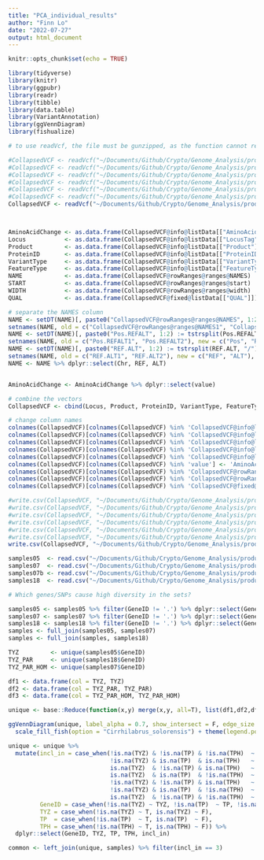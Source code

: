 ```yaml
---
title: "PCA_individual_results"
author: "Finn Lo"
date: "2022-07-27"
output: html_document
---
```

  
```r
knitr::opts_chunk$set(echo = TRUE)
```

```r
library(tidyverse)
library(knitr)
library(ggpubr)
library(readr)
library(tibble)
library(data.table)
library(VariantAnnotation)
library(ggVennDiagram)
library(fishualize)
```

``` r
# to use readVcf, the file must be gunzipped, as the function cannot read .vcf.gz files!

#CollapsedVCF <- readVcf("~/Documents/Github/Crypto/Genome_Analysis/products/vcfAnnotated/05_samples_filtered_stats2_annotated.vcf")
#CollapsedVCF <- readVcf("~/Documents/Github/Crypto/Genome_Analysis/products/vcfAnnotated/07_samples_filtered_stats2_annotated.vcf")
#CollapsedVCF <- readVcf("~/Documents/Github/Crypto/Genome_Analysis/products/vcfAnnotated/07_samples_filtered_annotated.vcf")
#CollapsedVCF <- readVcf("~/Documents/Github/Crypto/Genome_Analysis/products/vcfAnnotated/18_samples_filtered_stats2_annotated.vcf")
#CollapsedVCF <- readVcf("~/Documents/Github/Crypto/Genome_Analysis/products/vcfAnnotated/05_samples_unfiltered_annotated.vcf")
#CollapsedVCF <- readVcf("~/Documents/Github/Crypto/Genome_Analysis/products/vcfAnnotated/07_samples_unfiltered_annotated.vcf")
CollapsedVCF <- readVcf("~/Documents/Github/Crypto/Genome_Analysis/products/vcfAnnotated/18_samples_unfiltered_annotated.vcf")



AminoAcidChange <- as.data.frame(CollapsedVCF@info@listData[["AminoAcidChange"]])
Locus           <- as.data.frame(CollapsedVCF@info@listData[["LocusTag"]]@unlistData)
Product         <- as.data.frame(CollapsedVCF@info@listData[["Product"]]@unlistData)
ProteinID       <- as.data.frame(CollapsedVCF@info@listData[["ProteinID"]]@unlistData)
VariantType     <- as.data.frame(CollapsedVCF@info@listData[["VariantType"]]@unlistData)
FeatureType     <- as.data.frame(CollapsedVCF@info@listData[["FeatureType"]]@unlistData)
NAME            <- as.data.frame(CollapsedVCF@rowRanges@ranges@NAMES)
START           <- as.data.frame(CollapsedVCF@rowRanges@ranges@start)
WIDTH           <- as.data.frame(CollapsedVCF@rowRanges@ranges@width)
QUAL            <- as.data.frame(CollapsedVCF@fixed@listData[["QUAL"]])

# separate the NAMES column
NAME <- setDT(NAME)[, paste0("CollapsedVCF@rowRanges@ranges@NAMES", 1:2) := tstrsplit(CollapsedVCF@rowRanges@ranges@NAMES, ":")]
setnames(NAME, old = c("CollapsedVCF@rowRanges@ranges@NAMES1", "CollapsedVCF@rowRanges@ranges@NAMES2"), new = c("Chr", "Pos.REFALT"), skip_absent = T)
NAME <- setDT(NAME)[, paste0("Pos.REFALT", 1:2) := tstrsplit(Pos.REFALT, "_")]
setnames(NAME, old = c("Pos.REFALT1", "Pos.REFALT2"), new = c("Pos", "REF.ALT"), skip_absent = T)
NAME <- setDT(NAME)[, paste0("REF.ALT", 1:2) := tstrsplit(REF.ALT, "/")]
setnames(NAME, old = c("REF.ALT1", "REF.ALT2"), new = c("REF", "ALT"), skip_absent = T)
NAME <- NAME %>% dplyr::select(Chr, REF, ALT)


AminoAcidChange <- AminoAcidChange %>% dplyr::select(value)

# combine the vectors
CollapsedVCF <- cbind(Locus, Product, ProteinID, VariantType, FeatureType, NAME, AminoAcidChange, START, WIDTH, QUAL)

# change column names
colnames(CollapsedVCF)[colnames(CollapsedVCF) %in% 'CollapsedVCF@info@listData[["LocusTag"]]@unlistData'] <- 'GeneID'
colnames(CollapsedVCF)[colnames(CollapsedVCF) %in% 'CollapsedVCF@info@listData[["ProteinID"]]@unlistData'] <- 'ProteinID'
colnames(CollapsedVCF)[colnames(CollapsedVCF) %in% 'CollapsedVCF@info@listData[["VariantType"]]@unlistData'] <- 'VariantType'
colnames(CollapsedVCF)[colnames(CollapsedVCF) %in% 'CollapsedVCF@info@listData[["FeatureType"]]@unlistData'] <- 'FeatureType'
colnames(CollapsedVCF)[colnames(CollapsedVCF) %in% 'CollapsedVCF@info@listData[["Product"]]@unlistData'] <- 'Product'
colnames(CollapsedVCF)[colnames(CollapsedVCF) %in% 'value'] <- 'AminoAcidChange'
colnames(CollapsedVCF)[colnames(CollapsedVCF) %in% 'CollapsedVCF@rowRanges@ranges@start'] <- 'START'
colnames(CollapsedVCF)[colnames(CollapsedVCF) %in% 'CollapsedVCF@rowRanges@ranges@width'] <- 'WIDTH'
colnames(CollapsedVCF)[colnames(CollapsedVCF) %in% 'CollapsedVCF@fixed@listData[["QUAL"]]'] <- 'QUAL'

#write.csv(CollapsedVCF, "~/Documents/Github/Crypto/Genome_Analysis/products/csv/05_samples_stats2.csv")
#write.csv(CollapsedVCF, "~/Documents/Github/Crypto/Genome_Analysis/products/csv/07_samples_stats2.csv")
#write.csv(CollapsedVCF, "~/Documents/Github/Crypto/Genome_Analysis/products/csv/07_samples.csv")
#write.csv(CollapsedVCF, "~/Documents/Github/Crypto/Genome_Analysis/products/csv/18_samples_stats2.csv")
#write.csv(CollapsedVCF, "~/Documents/Github/Crypto/Genome_Analysis/products/csv/05_samples_unfiltered.csv")
#write.csv(CollapsedVCF, "~/Documents/Github/Crypto/Genome_Analysis/products/csv/07_samples_unfiltered.csv")
write.csv(CollapsedVCF, "~/Documents/Github/Crypto/Genome_Analysis/products/csv/18_samples_unfiltered.csv")


```

################################################################################
################################################################################
################################################################################

``` r
samples05  <- read.csv("~/Documents/Github/Crypto/Genome_Analysis/products/csv/05_samples_stats2.csv")
samples07  <- read.csv("~/Documents/Github/Crypto/Genome_Analysis/products/csv/07_samples_stats2.csv")
samples07b <- read.csv("~/Documents/Github/Crypto/Genome_Analysis/products/csv/07_samples.csv")
samples18  <- read.csv("~/Documents/Github/Crypto/Genome_Analysis/products/csv/18_samples_stats2.csv")

# Which genes/SNPs cause high diversity in the sets?

samples05 <- samples05 %>% filter(GeneID != '.') %>% dplyr::select(GeneID, Chr, Product) %>% distinct()
samples07 <- samples07 %>% filter(GeneID != '.') %>% dplyr::select(GeneID, Chr, Product) %>% distinct()
samples18 <- samples18 %>% filter(GeneID != '.') %>% dplyr::select(GeneID, Chr, Product) %>% distinct()
samples <- full_join(samples05, samples07)
samples <- full_join(samples, samples18)

TYZ         <- unique(samples05$GeneID)
TYZ_PAR     <- unique(samples18$GeneID)
TYZ_PAR_HOM <- unique(samples07$GeneID)

df1 <- data.frame(col = TYZ, TYZ)
df2 <- data.frame(col = TYZ_PAR, TYZ_PAR)
df3 <- data.frame(col = TYZ_PAR_HOM, TYZ_PAR_HOM)

unique <- base::Reduce(function(x,y) merge(x,y, all=T), list(df1,df2,df3)) [,-1]

ggVennDiagram(unique, label_alpha = 0.7, show_intersect = F, edge_size = 0, label = "count") +
  scale_fill_fish(option = "Cirrhilabrus_solorensis") + theme(legend.position = "none")

unique <- unique %>%
  mutate(incl_in = case_when(!is.na(TYZ) & !is.na(TP) & !is.na(TPH)  ~ 3,
                             !is.na(TYZ) & is.na(TP)  & is.na(TPH)   ~ 1,
                             is.na(TYZ)  & !is.na(TP) & is.na(TPH)   ~ 1,
                             is.na(TYZ)  & is.na(TP)  & !is.na(TPH)  ~ 1,
                             !is.na(TYZ) & !is.na(TP) & is.na(TPH)   ~ 2,
                             !is.na(TYZ) & is.na(TP)  & !is.na(TPH)  ~ 2,
                             is.na(TYZ)  & !is.na(TP) & !is.na(TPH)  ~ 2),
         GeneID = case_when(!is.na(TYZ) ~ TYZ, !is.na(TP)  ~ TP, !is.na(TPH) ~ TPH),
         TYZ = case_when(!is.na(TYZ) ~ T, is.na(TYZ) ~ F),
         TP  = case_when(!is.na(TP)  ~ T, is.na(TP)  ~ F),
         TPH = case_when(!is.na(TPH) ~ T, is.na(TPH) ~ F)) %>% 
  dplyr::select(GeneID, TYZ, TP, TPH, incl_in)

common <- left_join(unique, samples) %>% filter(incl_in == 3)
```